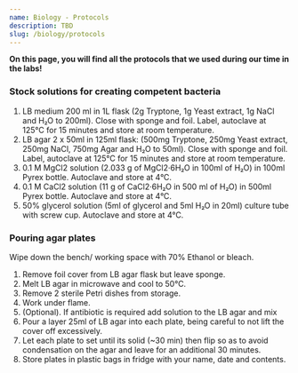 ```yaml
---
name: Biology - Protocols
description: TBD
slug: /biology/protocols
---
```


<b> On this page, you will find all the protocols that we used during our time in the labs! </b>

### Stock solutions for creating competent bacteria

1. LB medium 200 ml in 1L flask (2g Tryptone, 1g Yeast extract, 1g NaCl and H₂O to 200ml). Close with sponge and foil. Label, autoclave at 125°C for 15 minutes and store at room temperature.  
2. LB agar 2 x 50ml in 125ml flask: (500mg Tryptone, 250mg Yeast extract, 250mg NaCl, 750mg Agar and H₂O to 50ml). Close with sponge and foil. Label, autoclave at 125°C for 15 minutes and store at room temperature.  
3. 0.1 M MgCl2 solution (2.033 g of MgCl2·6H₂O in 100ml of H₂O) in 100ml Pyrex bottle. Autoclave and store at 4°C.
4. 0.1 M CaCl2 solution (11 g of CaCl2·6H₂O in 500 ml of H₂O) in 500ml Pyrex bottle. Autoclave and store at 4°C.
5. 50% glycerol solution (5ml of glycerol and 5ml H₂O in 20ml) culture tube with screw cup. Autoclave and store at 4°C.

### Pouring agar plates

Wipe down the bench/ working space with 70% Ethanol or bleach.  
1. Remove foil cover from LB agar flask but leave sponge.  
2. Melt LB agar in microwave and cool to 50°C.   
3. Remove 2 sterile Petri dishes from storage.  
4. Work under flame.  
5. (Optional). If antibiotic is required add solution to the LB agar and mix  
6. Pour a layer 25ml of LB agar into each plate, being careful to not lift the cover off excessively.  
7. Let each plate to set until its solid (~30 min) then flip so as to avoid condensation on the agar and leave for an additional 30 minutes.  
8. Store plates in plastic bags in fridge with your name, date and contents.


